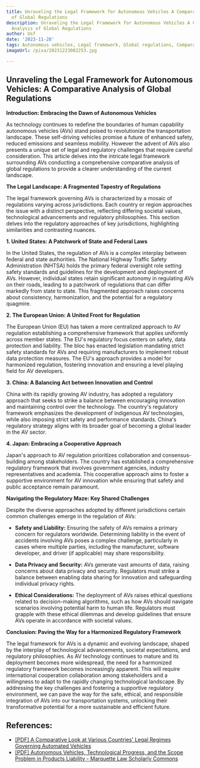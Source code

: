 ```yaml
---
title: Unraveling the Legal Framework for Autonomous Vehicles A Comparative Analysis
  of Global Regulations
description: Unraveling the Legal Framework for Autonomous Vehicles A Comparative
  Analysis of Global Regulations
author: Usf
date: '2023-11-28'
tags: Autonomous vehicles, Legal framework, Global regulations, Comparative analysis
imageUrl: /pixa/20231223082253.jpg

---
```

## Unraveling the  Legal Framework for Autonomous Vehicles: A Comparative Analysis of Global Regulations

**Introduction: Embracing the Dawn  of Autonomous  Vehicles**

As technology continues to redefine the boundaries of human capability  autonomous vehicles (AVs) stand  poised to revolutionize the transportation landscape. These self-driving vehicles promise a  future of enhanced safety, reduced emissions and seamless mobility. However the advent of AVs also presents a unique set of legal and regulatory challenges that require careful consideration. This article delves  into the  intricate  legal framework surrounding AVs conducting a  comprehensive comparative analysis of global regulations to provide a clearer understanding of the current landscape.

**The  Legal Landscape:  A  Fragmented Tapestry of Regulations**

The legal framework governing AVs is characterized by  a mosaic of regulations varying across jurisdictions. Each country or  region approaches the issue  with a distinct perspective, reflecting differing societal values, technological  advancements and regulatory philosophies. This  section delves into the regulatory approaches of key jurisdictions, highlighting similarities and contrasting nuances.

**1. United States: A Patchwork of State and Federal Laws**

In the United States, the regulation of  AVs is a complex interplay between federal and state authorities. The  National Highway Traffic Safety Administration (NHTSA) holds the primary federal oversight role setting safety standards  and guidelines for the development and deployment of AVs. However, individual states retain significant autonomy in regulating AVs on their roads, leading to a patchwork of regulations that can differ markedly from state to state.  This fragmented approach raises concerns about consistency, harmonization, and the potential for a regulatory quagmire.

**2. The European Union: A United Front for Regulation**

The European Union (EU) has taken a more centralized approach to AV regulation establishing a comprehensive framework that applies uniformly across member states. The EU's regulatory focus centers on safety, data protection  and liability. The bloc has enacted legislation mandating strict safety standards for AVs and requiring manufacturers to implement robust data  protection measures. The EU's approach provides a  model for harmonized regulation, fostering innovation and ensuring a  level playing field for AV developers.

**3. China: A Balancing Act between Innovation and Control**

China with its rapidly  growing  AV industry, has adopted a regulatory approach that seeks to strike a balance between encouraging innovation and maintaining control over the technology. The  country's regulatory framework emphasizes the development of indigenous AV technologies, while also imposing strict safety and performance standards. China's regulatory strategy aligns with  its broader goal of becoming  a global leader in the AV  sector.

**4. Japan: Embracing a Cooperative Approach**

Japan's approach to AV regulation prioritizes collaboration and consensus-building among stakeholders. The country has established a comprehensive regulatory  framework that involves government agencies, industry  representatives and academia.  This cooperative approach aims to foster a supportive environment for AV innovation while ensuring that safety and public acceptance  remain paramount.

**Navigating the  Regulatory Maze:  Key Shared Challenges**

Despite the diverse approaches adopted by different jurisdictions certain common challenges emerge in the  regulation of  AVs:

* **Safety and Liability:** Ensuring the safety of AVs remains a primary concern for regulators worldwide. Determining liability in the  event of accidents involving AVs poses a complex challenge, particularly in cases where multiple parties, including the manufacturer, software developer,  and  driver (if  applicable) may share responsibility.

* **Data Privacy and  Security:** AVs  generate vast amounts of data, raising concerns  about data privacy  and security. Regulators must strike  a balance between  enabling data sharing for innovation and safeguarding individual  privacy rights.

* **Ethical  Considerations:**  The deployment of AVs  raises ethical questions related  to decision-making  algorithms, such as how AVs should navigate scenarios involving potential harm  to human life. Regulators must grapple with these ethical dilemmas and develop guidelines that  ensure AVs operate in accordance  with societal values.

**Conclusion: Paving the Way for a  Harmonized Regulatory Framework**

The legal framework for AVs is a dynamic  and evolving landscape, shaped by the interplay of technological  advancements, societal expectations, and regulatory philosophies. As AV technology continues to mature and its  deployment becomes more widespread, the need for a harmonized regulatory framework becomes increasingly apparent.  This will require international cooperation collaboration among stakeholders and a  willingness to adapt to the rapidly changing technological landscape. By addressing the key challenges and fostering a  supportive regulatory environment, we can  pave  the way for the safe, ethical,  and responsible integration of AVs into our transportation systems, unlocking  their transformative potential for a more sustainable and efficient future.

## References:
- [[PDF] A Comparative Look at Various Countries' Legal Regimes Governing Automated Vehicles](https://repository.law.umich.edu/cgi/viewcontent.cgi?article=1019&context=jlm)
- [[PDF] Autonomous Vehicles, Technological Progress, and the Scope Problem in Products Liability - Marquette Law Scholarly Commons](https://scholarship.law.marquette.edu/context/facpub/article/1713/viewcontent/Lemann_Autonomous_Vehicles_Journal_of_Tort_Law_2019.pdf)
